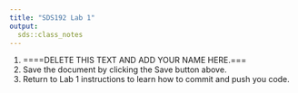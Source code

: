 ```yaml
---
title: "SDS192 Lab 1"
output:
  sds::class_notes
---
```


1. ====DELETE THIS TEXT AND ADD YOUR NAME HERE.===
2. Save the document by clicking the Save button above. 
3. Return to Lab 1 instructions to learn how to commit and push you code. 